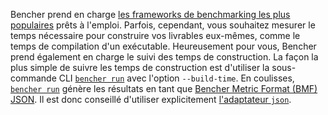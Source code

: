 Bencher prend en charge [les frameworks de benchmarking les plus populaires][adapters] prêts à l'emploi. Parfois, cependant, vous souhaitez mesurer le temps nécessaire pour construire vos livrables eux-mêmes, comme le temps de compilation d'un exécutable. Heureusement pour vous, Bencher prend également en charge le suivi des temps de construction. La façon la plus simple de suivre les temps de construction est d'utiliser la sous-commande CLI <code><a href="/fr/docs/explanation/bencher-run/">bencher run</a></code> avec l'option `--build-time`. En coulisses, <code><a href="/fr/docs/explanation/bencher-run/">bencher run</a></code> génère les résultats en tant que [Bencher Metric Format (BMF) JSON][bmf]. Il est donc conseillé d'utiliser explicitement [l'adaptateur `json`][json adapter].

[adapters]: /fr/docs/explanation/adapters/
[bmf]: /fr/docs/reference/bencher-metric-format/
[json adapter]: /fr/docs/explanation/adapters/#-json